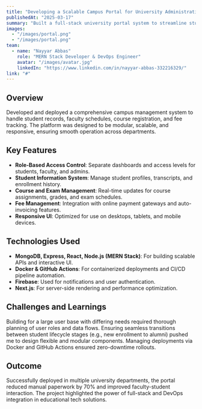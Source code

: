 ---
title: "Developing a Scalable Campus Portal for University Administration"
publishedAt: "2025-03-17"
summary: "Built a full-stack university portal system to streamline student and faculty administration, featuring real-time data synchronization and DevOps-backed deployment."
images:
  - "/images/portal.png"
  - "/images/portal.png"
team:
  - name: "Nayyar Abbas"
    role: "MERN Stack Developer & DevOps Engineer"
    avatar: "/images/avatar.jpg"
    linkedIn: "https://www.linkedin.com/in/nayyar-abbas-332216329/"
link: "#"
---

## Overview

Developed and deployed a comprehensive campus management system to handle student records, faculty schedules, course registration, and fee tracking. The platform was designed to be modular, scalable, and responsive, ensuring smooth operation across departments.

## Key Features

- **Role-Based Access Control**: Separate dashboards and access levels for students, faculty, and admins.
- **Student Information System**: Manage student profiles, transcripts, and enrollment history.
- **Course and Exam Management**: Real-time updates for course assignments, grades, and exam schedules.
- **Fee Management**: Integration with online payment gateways and auto-invoicing features.
- **Responsive UI**: Optimized for use on desktops, tablets, and mobile devices.

## Technologies Used

- **MongoDB, Express, React, Node.js (MERN Stack)**: For building scalable APIs and interactive UI.
- **Docker & GitHub Actions**: For containerized deployments and CI/CD pipeline automation.
- **Firebase**: Used for notifications and user authentication.
- **Next.js**: For server-side rendering and performance optimization.

## Challenges and Learnings

Building for a large user base with differing needs required thorough planning of user roles and data flows. Ensuring seamless transitions between student lifecycle stages (e.g., new enrollment to alumni) pushed me to design flexible and modular components. Managing deployments via Docker and GitHub Actions ensured zero-downtime rollouts.

## Outcome

Successfully deployed in multiple university departments, the portal reduced manual paperwork by 70% and improved faculty-student interaction. The project highlighted the power of full-stack and DevOps integration in educational tech solutions.
